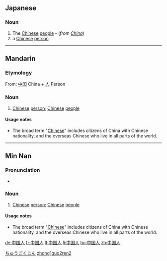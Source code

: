==Japanese==
{{ja-kanjitab|中|国|人}}

===Noun===
{{ja-noun|s|hira=ちゅうごくじん|rom=chūgoku-jin|kyu=中國人|hidx=ちゅうごくじん}}

# The [[Chinese]] [[people]] - (''from [[China]]'')
# a [[Chinese]] [[person]]

[[Category:ja:Nationalities|ちゅうごくじん]]

----

==Mandarin==
{{zh-forms|[[中国]][[人]]|[[中國人]]}}

===Etymology===
From: [[中国]] China + [[人]] Person

===Noun===
{{cmn-noun|s|pin=Zhōnggúo rén|pint=zhong1guo2ren2|tra=中國人|sim=中国人|rs=丨03}}

# [[Chinese]] [[person]]; [[Chinese]] [[people]]

====Usage notes====
*The broad term "[[Chinese]]" includes citizens of China with Chinese nationality, and the overseas Chinese who live in all parts of the world.

[[Category:zh-cn:Nationalities|zhong1guo2ren2]]

----

==Min Nan==

===Pronunciation===
*{{IPA|/tiɔŋ˧˧kɔk˥˥laŋ˧˥/}}

===Noun===
{{nan-noun|s|poj=Tiong-kok-lâng|pojt=tiong1kok4lang5|tra=中國人|sim=中国人|rs=丨03}}

# [[Chinese]] [[person]]; [[Chinese]] [[people]]

====Usage notes====
*The broad term "[[Chinese]]" includes citizens of China with Chinese nationality, and the overseas Chinese who live in all parts of the world.

[[de:中国人]]
[[fr:中国人]]
[[lt:中国人]]
[[li:中国人]]
[[hu:中国人]]
[[zh:中国人]]